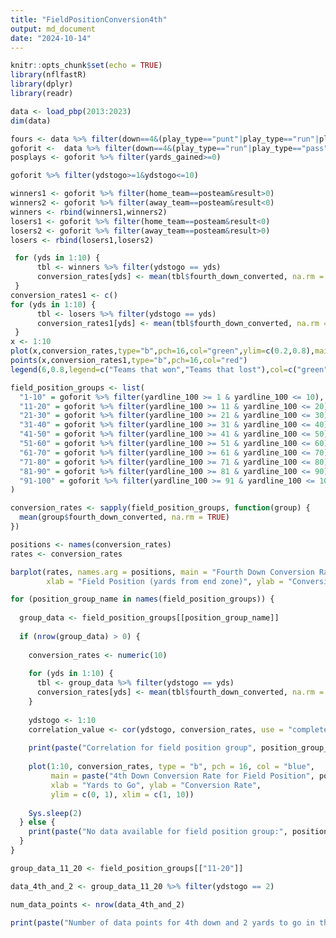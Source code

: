 ```yaml
---
title: "FieldPositionConversion4th"
output: md_document
date: "2024-10-14"
---
```


```r
knitr::opts_chunk$set(echo = TRUE)
library(nflfastR)
library(dplyr)
library(readr)

data <- load_pbp(2013:2023)
dim(data)

fours <- data %>% filter(down==4&(play_type=="punt"|play_type=="run"|play_type=="pass"))
goforit <-  data %>% filter(down==4&(play_type=="run"|play_type=="pass"))
posplays <- goforit %>% filter(yards_gained>=0)

goforit %>% filter(ydstogo>=1&ydstogo<=10)

```
```r
winners1 <- goforit %>% filter(home_team==posteam&result>0)
winners2 <- goforit %>% filter(away_team==posteam&result<0)
winners <- rbind(winners1,winners2)
losers1 <- goforit %>% filter(home_team==posteam&result<0)
losers2 <- goforit %>% filter(away_team==posteam&result>0)
losers <- rbind(losers1,losers2)
```

```r
 for (yds in 1:10) {
      tbl <- winners %>% filter(ydstogo == yds)
      conversion_rates[yds] <- mean(tbl$fourth_down_converted, na.rm = TRUE)
 }
conversion_rates1 <- c()
for (yds in 1:10) {
      tbl <- losers %>% filter(ydstogo == yds)
      conversion_rates1[yds] <- mean(tbl$fourth_down_converted, na.rm = TRUE)
 }
x <- 1:10
plot(x,conversion_rates,type="b",pch=16,col="green",ylim=c(0.2,0.8),main="Conversion Rates for Plays between 41-50 yard line",xlab="Yards to go",ylab="Conversion Rate")
points(x,conversion_rates1,type="b",pch=16,col="red")
legend(6,0.8,legend=c("Teams that won","Teams that lost"),col=c("green","red"),lty=1:2)

```


```r
field_position_groups <- list(
  "1-10" = goforit %>% filter(yardline_100 >= 1 & yardline_100 <= 10),
  "11-20" = goforit %>% filter(yardline_100 >= 11 & yardline_100 <= 20),
  "21-30" = goforit %>% filter(yardline_100 >= 21 & yardline_100 <= 30),
  "31-40" = goforit %>% filter(yardline_100 >= 31 & yardline_100 <= 40),
  "41-50" = goforit %>% filter(yardline_100 >= 41 & yardline_100 <= 50),
  "51-60" = goforit %>% filter(yardline_100 >= 51 & yardline_100 <= 60),
  "61-70" = goforit %>% filter(yardline_100 >= 61 & yardline_100 <= 70),
  "71-80" = goforit %>% filter(yardline_100 >= 71 & yardline_100 <= 80),
  "81-90" = goforit %>% filter(yardline_100 >= 81 & yardline_100 <= 90),
  "91-100" = goforit %>% filter(yardline_100 >= 91 & yardline_100 <= 100)
)
```


```r
conversion_rates <- sapply(field_position_groups, function(group) {
  mean(group$fourth_down_converted, na.rm = TRUE)
})

positions <- names(conversion_rates)
rates <- conversion_rates

barplot(rates, names.arg = positions, main = "Fourth Down Conversion Rates by Field Position",
        xlab = "Field Position (yards from end zone)", ylab = "Conversion Rate", col = "green")

```

```r
for (position_group_name in names(field_position_groups)) {
  
  group_data <- field_position_groups[[position_group_name]]
  
  if (nrow(group_data) > 0) {
    
    conversion_rates <- numeric(10)
    
    for (yds in 1:10) {
      tbl <- group_data %>% filter(ydstogo == yds)
      conversion_rates[yds] <- mean(tbl$fourth_down_converted, na.rm = TRUE)
    }
    
    ydstogo <- 1:10
    correlation_value <- cor(ydstogo, conversion_rates, use = "complete.obs")
    
    print(paste("Correlation for field position group", position_group_name, ":", correlation_value))
    
    plot(1:10, conversion_rates, type = "b", pch = 16, col = "blue",
         main = paste("4th Down Conversion Rate for Field Position", position_group_name, "Yards from Endzone"),
         xlab = "Yards to Go", ylab = "Conversion Rate",
         ylim = c(0, 1), xlim = c(1, 10))
    
    Sys.sleep(2)
  } else {
    print(paste("No data available for field position group:", position_group_name))
  }
}
```

```r
group_data_11_20 <- field_position_groups[["11-20"]]

data_4th_and_2 <- group_data_11_20 %>% filter(ydstogo == 2)

num_data_points <- nrow(data_4th_and_2)

print(paste("Number of data points for 4th down and 2 yards to go in the '11-20' field position group:", num_data_points))
```
